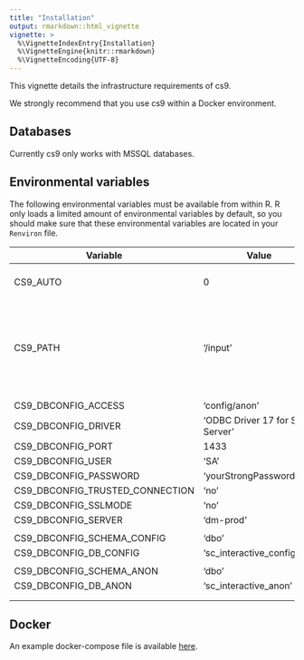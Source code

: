 ```yaml
---
title: "Installation"
output: rmarkdown::html_vignette
vignette: >
  %\VignetteIndexEntry{Installation}
  %\VignetteEngine{knitr::rmarkdown}
  %\VignetteEncoding{UTF-8}
---
```


This vignette details the infrastructure requirements of cs9.

We strongly recommend that you use cs9 within a Docker environment.

## Databases

Currently cs9 only works with MSSQL databases.

## Environmental variables

The following environmental variables must be available from within R. R only loads a limited amount of environmental variables by default, so you should make sure that these environmental variables are located in your `Renviron` file.

| Variable                        | Value                           | Description                                                           |
|------------------|------------------|------------------------------------|
| CS9_AUTO                        | 0                               | Is this auto or interactive                                           |
| CS9_PATH                        | '/input'                        | The base path that will be inserted when using the cs9::path function |
|                                 |                                 |                                                                       |
| CS9_DBCONFIG_ACCESS             | 'config/anon'                   |                                                                       |
| CS9_DBCONFIG_DRIVER             | 'ODBC Driver 17 for SQL Server' |                                                                       |
| CS9_DBCONFIG_PORT               | 1433                            |                                                                       |
| CS9_DBCONFIG_USER               | 'SA'                            |                                                                       |
| CS9_DBCONFIG_PASSWORD           | 'yourStrongPassword100'         |                                                                       |
| CS9_DBCONFIG_TRUSTED_CONNECTION | 'no'                            |                                                                       |
| CS9_DBCONFIG_SSLMODE | 'no'                            |                                                                       |
| CS9_DBCONFIG_SERVER             | 'dm-prod'                       |                                                                       |
|                                 |                                 |                                                                       |
| CS9_DBCONFIG_SCHEMA_CONFIG      | 'dbo'                           |                                                                       |
| CS9_DBCONFIG_DB_CONFIG          | 'sc_interactive_config'         |                                                                       |
|                                 |                                 |                                                                       |
| CS9_DBCONFIG_SCHEMA_ANON        | 'dbo'                           |                                                                       |
| CS9_DBCONFIG_DB_ANON            | 'sc_interactive_anon'           |                                                                       |
|                                 |                                 |                                                                       |
|                                 |                                 |                                                                       |

## Docker

An example docker-compose file is available [here](https://github.com/csids/docker-examples-csids/blob/main/csids-cs9-single-user-docker-compose/docker-compose.yml).


